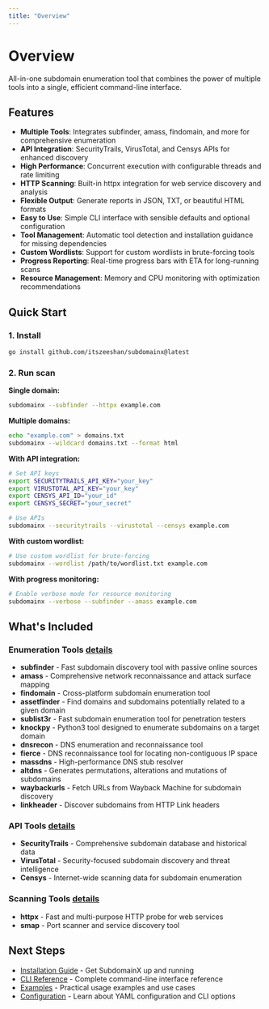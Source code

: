 ```yaml
---
title: "Overview"
---
```


# Overview

All-in-one subdomain enumeration tool that combines the power of multiple tools into a single, efficient command-line interface.

## Features

- **Multiple Tools**: Integrates subfinder, amass, findomain, and more for comprehensive enumeration
- **API Integration**: SecurityTrails, VirusTotal, and Censys APIs for enhanced discovery
- **High Performance**: Concurrent execution with configurable threads and rate limiting
- **HTTP Scanning**: Built-in httpx integration for web service discovery and analysis
- **Flexible Output**: Generate reports in JSON, TXT, or beautiful HTML formats
- **Easy to Use**: Simple CLI interface with sensible defaults and optional configuration
- **Tool Management**: Automatic tool detection and installation guidance for missing dependencies
- **Custom Wordlists**: Support for custom wordlists in brute-forcing tools
- **Progress Reporting**: Real-time progress bars with ETA for long-running scans
- **Resource Management**: Memory and CPU monitoring with optimization recommendations

## Quick Start

### 1. Install

```bash
go install github.com/itszeeshan/subdomainx@latest
```

### 2. Run scan

**Single domain:**

```bash
subdomainx --subfinder --httpx example.com
```

**Multiple domains:**

```bash
echo "example.com" > domains.txt
subdomainx --wildcard domains.txt --format html
```

**With API integration:**

```bash
# Set API keys
export SECURITYTRAILS_API_KEY="your_key"
export VIRUSTOTAL_API_KEY="your_key"
export CENSYS_API_ID="your_id"
export CENSYS_SECRET="your_secret"

# Use APIs
subdomainx --securitytrails --virustotal --censys example.com
```

**With custom wordlist:**

```bash
# Use custom wordlist for brute-forcing
subdomainx --wordlist /path/to/wordlist.txt example.com
```

**With progress monitoring:**

```bash
# Enable verbose mode for resource monitoring
subdomainx --verbose --subfinder --amass example.com
```

## What's Included

### Enumeration Tools <a href="/supported-tools#enumeration-tools" className="details-link">details</a>

- **subfinder** - Fast subdomain discovery tool with passive online sources
- **amass** - Comprehensive network reconnaissance and attack surface mapping
- **findomain** - Cross-platform subdomain enumeration tool
- **assetfinder** - Find domains and subdomains potentially related to a given domain
- **sublist3r** - Fast subdomain enumeration tool for penetration testers
- **knockpy** - Python3 tool designed to enumerate subdomains on a target domain
- **dnsrecon** - DNS enumeration and reconnaissance tool
- **fierce** - DNS reconnaissance tool for locating non-contiguous IP space
- **massdns** - High-performance DNS stub resolver
- **altdns** - Generates permutations, alterations and mutations of subdomains
- **waybackurls** - Fetch URLs from Wayback Machine for subdomain discovery
- **linkheader** - Discover subdomains from HTTP Link headers

### API Tools <a href="/supported-tools#api-tools" className="details-link">details</a>

- **SecurityTrails** - Comprehensive subdomain database and historical data
- **VirusTotal** - Security-focused subdomain discovery and threat intelligence
- **Censys** - Internet-wide scanning data for subdomain enumeration

### Scanning Tools <a href="/supported-tools#scanning-tools" className="details-link">details</a>

- **httpx** - Fast and multi-purpose HTTP probe for web services
- **smap** - Port scanner and service discovery tool

## Next Steps

- [Installation Guide](/installation) - Get SubdomainX up and running
- [CLI Reference](/cli-reference) - Complete command-line interface reference
- [Examples](/examples) - Practical usage examples and use cases
- [Configuration](/configuration) - Learn about YAML configuration and CLI options
